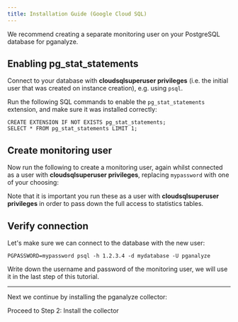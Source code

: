 ```yaml
---
title: Installation Guide (Google Cloud SQL)
---
```



We recommend creating a separate monitoring user on your PostgreSQL database for pganalyze.

## Enabling pg_stat_statements

Connect to your database with **cloudsqlsuperuser privileges** (i.e. the initial user that was created on instance creation), e.g. using `psql`.

Run the following SQL commands to enable the `pg_stat_statements` extension, and make sure it was installed correctly:

```
CREATE EXTENSION IF NOT EXISTS pg_stat_statements;
SELECT * FROM pg_stat_statements LIMIT 1;
```

## Create monitoring user

Now run the following to create a monitoring user, again whilst connected as a user with **cloudsqlsuperuser privileges**, replacing `mypassword` with one of your choosing:

<MonitoringUserSetupInstructions minPostgres={100000} />

Note that it is important you run these as a user with **cloudsqlsuperuser privileges** in order to pass down the full access to statistics tables.

## Verify connection

Let's make sure we can connect to the database with the new user:

```
PGPASSWORD=mypassword psql -h 1.2.3.4 -d mydatabase -U pganalyze
```

Write down the username and password of the monitoring user, we will use it in the last step of this tutorial.

---

Next we continue by installing the pganalyze collector:

<Link className="btn btn-success" to="02_install_the_collector">
  Proceed to Step 2: Install the collector
</Link>
